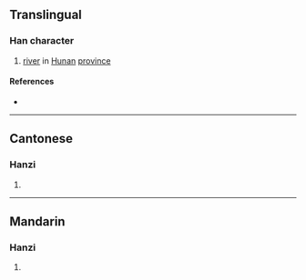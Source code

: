 {{character info/new}}
{{also|溆}}
==Translingual==

===Han character===
{{Han char|rn=85|rad=水|as=11|sn=14|four=38140|canj=EODK|ids=⿰氵敘}}

# [[river]] in [[Hunan]] [[province]]

====References====
* {{Han ref|kx=0647.110|dkj=18176|dj=1057.100|hdz=31725.110|uh=6F35|ud=28469|bh=E2A9|bd=58025}}

----

==Cantonese==

===Hanzi===
{{yue-hanzi|jyut=[[zeoi6]]|y=jeui6|sim=溆}}

# {{defn|lang=yue|sort=水11}}

----

==Mandarin==

===Hanzi===
{{cmn-hanzi|sim=溆|pin=[[xù]] ([[xu4]])|wg=hsü<sup>4</sup>}}

# {{defn|lang=cmn|sort=水11}}